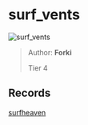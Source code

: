 
# surf_vents

![surf_vents](https://raw.githubusercontent.com/Sayt123/SurfMapPics/Maps-and-bonuses/csgo/surf_vents.jpg)

> Author: **Forki**
>
> Tier 4

## Records

[surfheaven](https://surfheaven.eu/map/surf_vents)
